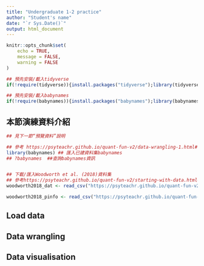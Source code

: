 ```yaml
---
title: "Undergraduate 1-2 practice"
author: "Student's name"
date: "`r Sys.Date()`"
output: html_document
---
```


```r
knitr::opts_chunk$set(
	echo = TRUE,
	message = FALSE,
	warning = FALSE
)

## 預先安裝/載入tidyverse
if(!require(tidyverse)){install.packages("tidyverse");library(tidyverse)}else{library(tidyverse)}

## 預先安裝/載入babynames
if(!require(babynames)){install.packages("babynames");library(babynames)}else{library(babynames)}
```


## 本節演練資料介紹

```r
## 見下一節“預覽資料”說明

## 參考 https://psyteachr.github.io/quant-fun-v2/data-wrangling-1.html#dw1-a1
library(babynames) ## 匯入已建資料集babynames
## ?babynames  ##查詢babynames資訊


## 下載/匯入Woodworth et al. (2018)資料集
## 參考https://psyteachr.github.io/quant-fun-v2/starting-with-data.html#ld-a1
woodworth2018_dat <- read_csv("https://psyteachr.github.io/quant-fun-v2/ahi-cesd.csv")

woodworth2018_pinfo <- read_csv("https://psyteachr.github.io/quant-fun-v2/participant-info.csv")
```



## Load data


## Data wrangling


## Data visualisation